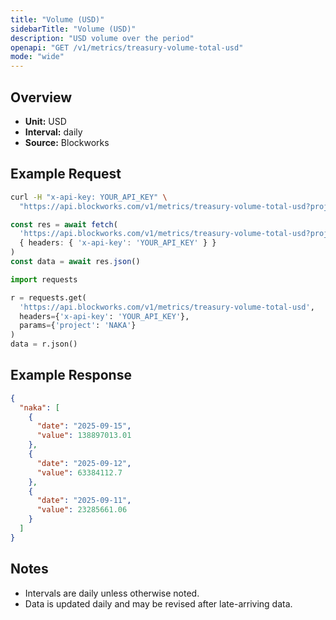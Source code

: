 ```yaml
---
title: "Volume (USD)"
sidebarTitle: "Volume (USD)"
description: "USD volume over the period"
openapi: "GET /v1/metrics/treasury-volume-total-usd"
mode: "wide"
---
```


## Overview

- **Unit:** USD
- **Interval:** daily
- **Source:** Blockworks

## Example Request

<CodeGroup>

```bash cURL
curl -H "x-api-key: YOUR_API_KEY" \
  "https://api.blockworks.com/v1/metrics/treasury-volume-total-usd?project=NAKA"
```

```typescript TypeScript
const res = await fetch(
  'https://api.blockworks.com/v1/metrics/treasury-volume-total-usd?project=NAKA',
  { headers: { 'x-api-key': 'YOUR_API_KEY' } }
)
const data = await res.json()
```

```python Python
import requests

r = requests.get(
  'https://api.blockworks.com/v1/metrics/treasury-volume-total-usd',
  headers={'x-api-key': 'YOUR_API_KEY'},
  params={'project': 'NAKA'}
)
data = r.json()
```

</CodeGroup>

## Example Response

```json
{
  "naka": [
    {
      "date": "2025-09-15",
      "value": 138897013.01
    },
    {
      "date": "2025-09-12",
      "value": 63384112.7
    },
    {
      "date": "2025-09-11",
      "value": 23285661.06
    }
  ]
}
```

## Notes
- Intervals are daily unless otherwise noted.
- Data is updated daily and may be revised after late-arriving data.